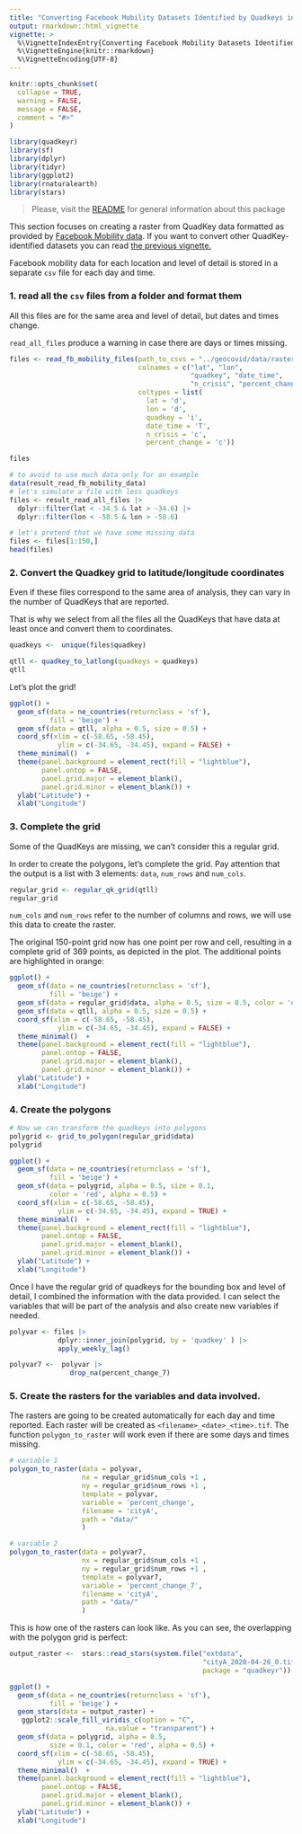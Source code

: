 ```yaml
---
title: "Converting Facebook Mobility Datasets Identified by Quadkeys into Raster Images"
output: rmarkdown::html_vignette
vignette: >
  %\VignetteIndexEntry{Converting Facebook Mobility Datasets Identified by Quadkeys into Raster Images}
  %\VignetteEngine{knitr::rmarkdown}
  %\VignetteEncoding{UTF-8}
---
```


```r
knitr::opts_chunk$set(
  collapse = TRUE,
  warning = FALSE,
  message = FALSE,
  comment = "#>"
)
```

```r
library(quadkeyr)
library(sf)
library(dplyr)
library(tidyr)
library(ggplot2)
library(rnaturalearth)
library(stars)

```

> Please, visit the [README](https://fernandez-lab-wsu.github.io/quadkeyr/) 
> for general information about this package

This section focuses on creating a raster from QuadKey data formatted as 
provided by [Facebook Mobility data](https://dataforgood.facebook.com/). 
If you want to convert other QuadKey-identified datasets you can read
[the previous vignette.]( https://fernandez-lab-wsu.github.io/quadkeyr/articles/B-from_quadkey_identified_data_to_raster.html)

Facebook mobility data for each location and level of detail is stored in
a separate `csv` file for each day and time.

### 1. read all the `csv` files from a folder and format them

All this files are for the same area and level of detail, but dates and times
change.

`read_all_files` produce a warning in case there are days or times missing.

```r

files <- read_fb_mobility_files(path_to_csvs = "../geocovid/data/rasters/city/",
                                colnames = c("lat", "lon", 
                                             "quadkey", "date_time", 
                                             "n_crisis", "percent_change"),
                                coltypes = list(
                                  lat = 'd',
                                  lon = 'd',
                                  quadkey = 'i',
                                  date_time = 'T',
                                  n_crisis = 'c',
                                  percent_change = 'c')) 

files

```

```r

# to avoid to use much data only for an example 
data(result_read_fb_mobility_data)
# let's simulate a file with less quadkeys
files <- result_read_all_files |> 
  dplyr::filter(lat < -34.5 & lat > -34.6) |>
  dplyr::filter(lon < -58.5 & lon > -58.6)

# let's pretend that we have some missing data
files <- files[1:150,]
head(files) 
```


### 2. Convert the Quadkey grid to latitude/longitude coordinates

Even if these files correspond to the same area of analysis, they can vary in 
the number of QuadKeys that are reported.

That is why we select from all the files all the QuadKeys that have data at 
least once and convert them to coordinates.

```r

quadkeys <-  unique(files$quadkey)

qtll <- quadkey_to_latlong(quadkeys = quadkeys)
qtll

```


Let's plot the grid!

```r

ggplot() + 
  geom_sf(data = ne_countries(returnclass = 'sf'),
          fill = 'beige') +
  geom_sf(data = qtll, alpha = 0.5, size = 0.5) +
  coord_sf(xlim = c(-58.65, -58.45),
            ylim = c(-34.65, -34.45), expand = FALSE) +
  theme_minimal()  +
  theme(panel.background = element_rect(fill = "lightblue"),
        panel.ontop = FALSE,
        panel.grid.major = element_blank(), 
        panel.grid.minor = element_blank()) +
  ylab("Latitude") + 
  xlab("Longitude")
```

### 3. Complete the grid 

Some of the QuadKeys are missing, we can't consider this a regular grid. 

In order to create the polygons, let's complete the grid. Pay attention that
the output is a list with 3 elements: `data`, `num_rows` and `num_cols`.

```r
regular_grid <- regular_qk_grid(qtll)
regular_grid
```

 `num_cols` and `num_rows` refer to the number of columns and rows, we will use
 this data to create the raster.
 
The original 150-point grid now has one point per row and cell, resulting in a 
complete grid of 369 points, as depicted in the plot. The additional points are
highlighted in orange:

```r

ggplot() + 
  geom_sf(data = ne_countries(returnclass = 'sf'),
          fill = 'beige') +
  geom_sf(data = regular_grid$data, alpha = 0.5, size = 0.5, color = 'orange') +
  geom_sf(data = qtll, alpha = 0.5, size = 0.5) +
  coord_sf(xlim = c(-58.65, -58.45),
            ylim = c(-34.65, -34.45), expand = FALSE) +
  theme_minimal()  +
  theme(panel.background = element_rect(fill = "lightblue"),
        panel.ontop = FALSE,
        panel.grid.major = element_blank(), 
        panel.grid.minor = element_blank()) +
  ylab("Latitude") + 
  xlab("Longitude")
```

### 4. Create the polygons


```r
# Now we can transform the quadkeys into polygons
polygrid <- grid_to_polygon(regular_grid$data)
polygrid
```


```r
ggplot() + 
  geom_sf(data = ne_countries(returnclass = 'sf'),
          fill = 'beige') +
  geom_sf(data = polygrid, alpha = 0.5, size = 0.1, 
          color = 'red', alpha = 0.5) +
  coord_sf(xlim = c(-58.65, -58.45),
            ylim = c(-34.65, -34.45), expand = TRUE) +
  theme_minimal()  +
  theme(panel.background = element_rect(fill = "lightblue"),
        panel.ontop = FALSE,
        panel.grid.major = element_blank(), 
        panel.grid.minor = element_blank()) +
  ylab("Latitude") + 
  xlab("Longitude")
```

Once I have the regular grid of quadkeys for the bounding box and level of detail,
I combined the information with the data provided. I can select the variables
that will be part of the analysis and also create new variables if needed.

```r
polyvar <- files |>
            dplyr::inner_join(polygrid, by = 'quadkey' ) |>
            apply_weekly_lag() 

polyvar7 <-  polyvar |>
               drop_na(percent_change_7)
```


### 5. Create the rasters for the variables and data involved.

The rasters are going to be created automatically for each day and time reported.
Each raster will be created as `<filename>_<date>_<time>.tif`.
The function `polygon_to_raster` will work even if there are some days and times
missing.

```r
 
# variable 1
polygon_to_raster(data = polyvar,
                  nx = regular_grid$num_cols +1 ,
                  ny = regular_grid$num_rows +1 ,
                  template = polyvar,
                  variable = 'percent_change',
                  filename = 'cityA',
                  path = "data/"
                  )

# variable 2
polygon_to_raster(data = polyvar7,
                  nx = regular_grid$num_cols +1 ,
                  ny = regular_grid$num_rows +1 ,
                  template = polyvar7,
                  variable = 'percent_change_7',
                  filename = 'cityA',
                  path = "data/"
                  )
```


This is how one of the rasters can look like. As you can see, the overlapping with
the polygon grid is perfect:

```r
output_raster <-  stars::read_stars(system.file("extdata",
                                                "cityA_2020-04-26_0.tif", 
                                                package = "quadkeyr"))

ggplot() + 
  geom_sf(data = ne_countries(returnclass = 'sf'),
          fill = 'beige') +
  geom_stars(data = output_raster) +
   ggplot2::scale_fill_viridis_c(option = "C",
                        na.value = "transparent") +
  geom_sf(data = polygrid, alpha = 0.5, 
          size = 0.1, color = 'red', alpha = 0.5) +
  coord_sf(xlim = c(-58.65, -58.45),
            ylim = c(-34.65, -34.45), expand = TRUE) +
  theme_minimal()  +
  theme(panel.background = element_rect(fill = "lightblue"),
        panel.ontop = FALSE,
        panel.grid.major = element_blank(), 
        panel.grid.minor = element_blank()) +
  ylab("Latitude") + 
  xlab("Longitude")

```


